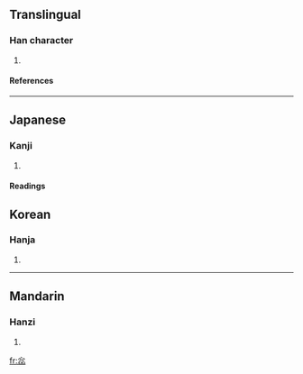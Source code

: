 ==Translingual==
===Han character===
{{Han char|rn=61|rad=心|as=08|sn=12|four=3333<sub>0</sub>|canj=心心心 (PPP)}}
# {{defn|Han|sort=心08}}
====References====
{{Han ref|kx=0391.270|dkj=10826|dj=0727.030|hdz=42312.080|uh=60E2|ud=24802|bh=D8FB|bd=55547}}
----
==Japanese==
===Kanji===
{{ja-kanji|grade=|rs=心08}}
# {{defn|Japanese}} 
====Readings====
{{ja-readings|on=[[さ]] (sa), [[すい]] (sui), [[ずい]] (zui), [[に]] (ni)|kun=[[うたがう]] (utagau)}}

==Korean==
===Hanja===
{{ko-hanja|hangeul=솨|eumhun=|rv=swa|mr=swa|y=swa}}
# {{defn|Korean}}
----
==Mandarin==
===Hanzi===
{{cmn-hanzi|pin=[[ruǐ]] (rui3), [[suǒ]] (suo3)|wg=jui<sup>3</sup>, so<sup>3</sup>}}
# {{defn|Mandarin}}

[[fr:惢]]